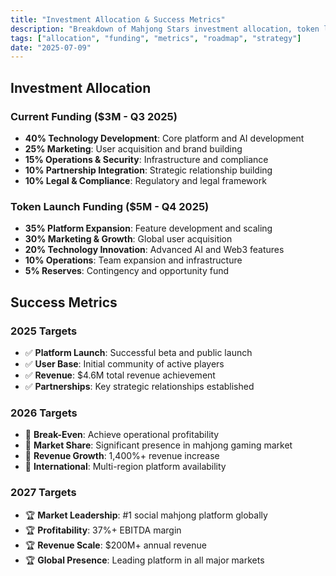 ```yaml
---
title: "Investment Allocation & Success Metrics"
description: "Breakdown of Mahjong Stars investment allocation, token launch funding, and key success metrics for 2025-2027."
tags: ["allocation", "funding", "metrics", "roadmap", "strategy"]
date: "2025-07-09"
---
```


## Investment Allocation

### Current Funding ($3M - Q3 2025)
- **40% Technology Development**: Core platform and AI development
- **25% Marketing**: User acquisition and brand building
- **15% Operations & Security**: Infrastructure and compliance
- **10% Partnership Integration**: Strategic relationship building
- **10% Legal & Compliance**: Regulatory and legal framework

### Token Launch Funding ($5M - Q4 2025)
- **35% Platform Expansion**: Feature development and scaling
- **30% Marketing & Growth**: Global user acquisition
- **20% Technology Innovation**: Advanced AI and Web3 features
- **10% Operations**: Team expansion and infrastructure
- **5% Reserves**: Contingency and opportunity fund

## Success Metrics

### 2025 Targets
- ✅ **Platform Launch**: Successful beta and public launch
- ✅ **User Base**: Initial community of active players
- ✅ **Revenue**: $4.6M total revenue achievement
- ✅ **Partnerships**: Key strategic relationships established

### 2026 Targets
- 🎯 **Break-Even**: Achieve operational profitability
- 🎯 **Market Share**: Significant presence in mahjong gaming market
- 🎯 **Revenue Growth**: 1,400%+ revenue increase
- 🎯 **International**: Multi-region platform availability

### 2027 Targets
- 🏆 **Market Leadership**: #1 social mahjong platform globally
- 🏆 **Profitability**: 37%+ EBITDA margin
- 🏆 **Revenue Scale**: $200M+ annual revenue
- 🏆 **Global Presence**: Leading platform in all major markets

